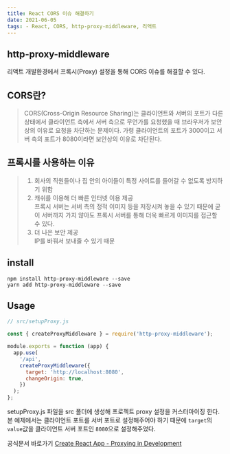 ```yaml
---
title: React CORS 이슈 해결하기
date: 2021-06-05
tags: - React, CORS, http-proxy-middleware, 리액트
---
```


## http-proxy-middleware

리액트 개발환경에서 프록시(Proxy) 설정을 통해 CORS 이슈를 해결할 수 있다.

## CORS란?

> CORS(Cross-Origin Resource Sharing)는 클라이언트와 서버의 포트가 다른 상태에서 클라이언트 측에서 서버 측으로 무언가를 요청했을 때 브라우저가 보안상의 이유로 요청을 차단하는 문제이다. 가령 클라이언트의 포트가 3000이고 서버 측의 포트가 8080이라면 보안상의 이유로 차단된다.

## 프록시를 사용하는 이유

> 1. 회사의 직원들이나 집 안의 아이들이 특정 사이트를 들어갈 수 없도록 방지하기 위함
> 2. 캐쉬를 이용해 더 빠른 인터넷 이용 제공  
>    프록시 서버는 서버 측의 정적 이미지 등을 저장시켜 놓을 수 있기 때문에 굳이 서버까지 가지 않아도 프록시 서버를 통해 더욱 빠르게 이미지를 접근할 수 있다.
> 3. 더 나은 보안 제공  
>    IP를 바꿔서 보내줄 수 있기 때문

## install

```
npm install http-proxy-middleware --save
yarn add http-proxy-middleware --save
```

## Usage

```js
// src/setupProxy.js

const { createProxyMiddleware } = require('http-proxy-middleware');

module.exports = function (app) {
  app.use(
    '/api',
    createProxyMiddleware({
      target: 'http://localhost:8080',
      changeOrigin: true,
    })
  );
};
```

setupProxy.js 파일을 src 폴더에 생성해 프로젝트 proxy 설정을 커스터마이징 한다. 본 예제에서는 클라이언트 포트를 서버 포트로 설정해주어야 하기 때문에 `target`의 `value`값을 클라이언트 서버 포트인 `8080`으로 설정해주었다.

공식문서 바로가기 [Create React App - Proxying in Development](https://create-react-app.dev/docs/proxying-api-requests-in-development/)
